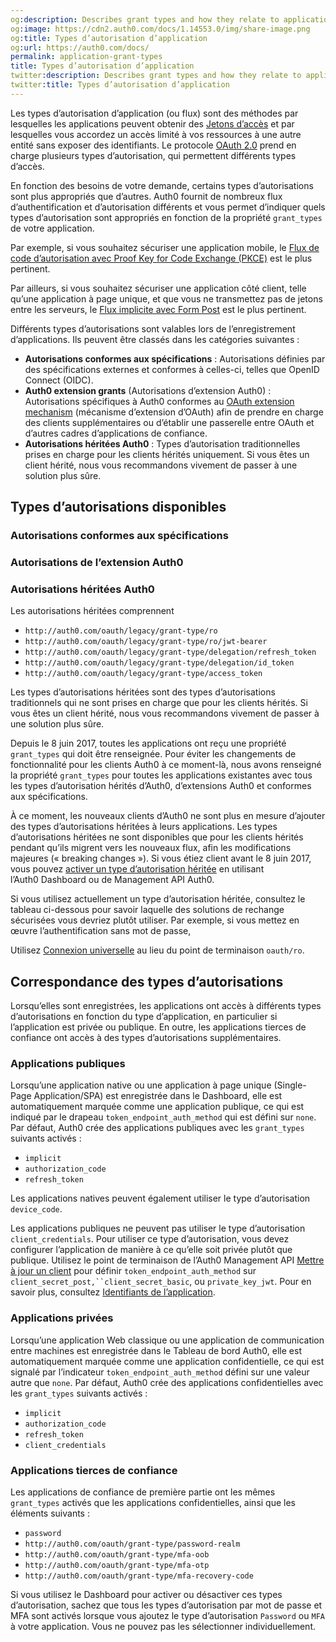 ```yaml
---
og:description: Describes grant types and how they relate to applications.
og:image: https://cdn2.auth0.com/docs/1.14553.0/img/share-image.png
og:title: Types d’autorisation d’application
og:url: https://auth0.com/docs/
permalink: application-grant-types
title: Types d’autorisation d’application
twitter:description: Describes grant types and how they relate to applications.
twitter:title: Types d’autorisation d’application
---
```


Les types d’autorisation d’application (ou flux) sont des méthodes par lesquelles les applications peuvent obtenir des [Jetons d’accès](/security/tokens/access-tokens) et par lesquelles vous accordez un accès limité à vos ressources à une autre entité sans exposer des identifiants. Le protocole [OAuth 2.0](/login/flows/which-oauth-2-0-flow-should-i-use) prend en charge plusieurs types d’autorisation, qui permettent différents types d’accès.

En fonction des besoins de votre demande, certains types d’autorisations sont plus appropriés que d’autres. Auth0 fournit de nombreux flux d’authentification et d’autorisation différents et vous permet d’indiquer quels types d’autorisation sont appropriés en fonction de la propriété `grant_types` de votre application.

Par exemple, si vous souhaitez sécuriser une application mobile, le [Flux de code d’autorisation avec Proof Key for Code Exchange (PKCE)](/login/flows/authorization-code-flow-with-proof-key-for-code-exchange-pkce) est le plus pertinent.

Par ailleurs, si vous souhaitez sécuriser une application côté client, telle qu’une application à page unique, et que vous ne transmettez pas de jetons entre les serveurs, le [Flux implicite avec Form Post](/login/flows/implicit-flow-with-form-post) est le plus pertinent.

Différents types d’autorisations sont valables lors de l’enregistrement d’applications. Ils peuvent être classés dans les catégories suivantes :

* **Autorisations conformes aux spécifications** : Autorisations définies par des spécifications externes et conformes à celles-ci, telles que OpenID Connect (OIDC).
* **Auth0 extension grants** (Autorisations d’extension Auth0) : Autorisations spécifiques à Auth0 conformes au [OAuth extension mechanism](https://tools.ietf.org/html/rfc6749#section-4.5) (mécanisme d’extension d’OAuth) afin de prendre en charge des clients supplémentaires ou d’établir une passerelle entre OAuth et d’autres cadres d’applications de confiance.
* **Autorisations héritées Auth0** : Types d’autorisation traditionnelles prises en charge pour les clients hérités uniquement. Si vous êtes un client hérité, nous vous recommandons vivement de passer à une solution plus sûre.

## Types d’autorisations disponibles

### Autorisations conformes aux spécifications



### Autorisations de l’extension Auth0



### Autorisations héritées Auth0

Les autorisations héritées comprennent

* `http://auth0.com/oauth/legacy/grant-type/ro`
* `http://auth0.com/oauth/legacy/grant-type/ro/jwt-bearer`
* `http://auth0.com/oauth/legacy/grant-type/delegation/refresh_token`
* `http://auth0.com/oauth/legacy/grant-type/delegation/id_token`
* `http://auth0.com/oauth/legacy/grant-type/access_token`

Les types d’autorisations héritées sont des types d’autorisations traditionnels qui ne sont prises en charge que pour les clients hérités. Si vous êtes un client hérité, nous vous recommandons vivement de passer à une solution plus sûre.

Depuis le 8 juin 2017, toutes les applications ont reçu une propriété `grant_types` qui doit être renseignée. Pour éviter les changements de fonctionnalité pour les clients Auth0 à ce moment-là, nous avons renseigné la propriété `grant_types` pour toutes les applications existantes avec tous les types d’autorisation hérités d’Auth0, d’extensions Auth0 et conformes aux spécifications.

À ce moment, les nouveaux clients d’Auth0 ne sont plus en mesure d’ajouter des types d’autorisations héritées à leurs applications. Les types d’autorisations héritées ne sont disponibles que pour les clients hérités pendant qu’ils migrent vers les nouveaux flux, afin les modifications majeures (« breaking changes »). Si vous étiez client avant le 8 juin 2017, vous pouvez [activer un type d’autorisation héritée](/applications/update-grant-types) en utilisant l’Auth0 Dashboard ou de Management API Auth0.

Si vous utilisez actuellement un type d’autorisation héritée, consultez le tableau ci-dessous pour savoir laquelle des solutions de rechange sécurisées vous devriez plutôt utiliser. Par exemple, si vous mettez en œuvre l’authentification sans mot de passe,

Utilisez [Connexion universelle](/login/universal-login) au lieu du point de terminaison `oauth/ro`.

## Correspondance des types d’autorisations

Lorsqu’elles sont enregistrées, les applications ont accès à différents types d’autorisations en fonction du type d’application, en particulier si l’application est privée ou publique. En outre, les applications tierces de confiance ont accès à des types d’autorisations supplémentaires.

### Applications publiques

Lorsqu’une application native ou une application à page unique (Single-Page Application/SPA) est enregistrée dans le Dashboard, elle est automatiquement marquée comme une application publique, ce qui est indiqué par le drapeau `token_endpoint_auth_method` qui est défini sur `none`. Par défaut, Auth0 crée des applications publiques avec les `grant_types` suivants activés :

* `implicit`
* `authorization_code`
* `refresh_token`

Les applications natives peuvent également utiliser le type d’autorisation `device_code`.

Les applications publiques ne peuvent pas utiliser le type d’autorisation `client_credentials`. Pour utiliser ce type d’autorisation, vous devez configurer l’application de manière à ce qu’elle soit privée plutôt que publique. Utilisez le point de terminaison de l’Auth0 Management API [Mettre à jour un client](https://auth0.com/docs/api/management/v2#!/Clients/patch_clients_by_id) pour définir `token_endpoint_auth_method` sur `client_secret_post,``client_secret_basic`, ou `private_key_jwt`. Pour en savoir plus, consultez [Identifiants de l’application](/application-credentials).

### Applications privées

Lorsqu’une application Web classique ou une application de communication entre machines est enregistrée dans le Tableau de bord Auth0, elle est automatiquement marquée comme une application confidentielle, ce qui est signalé par l’indicateur `token_endpoint_auth_method` défini sur une valeur autre que `none`. Par défaut, Auth0 crée des applications confidentielles avec les `grant_types` suivants activés :

* `implicit`
* `authorization_code`
* `refresh_token`
* `client_credentials`

### Applications tierces de confiance

Les applications de confiance de première partie ont les mêmes `grant_types` activés que les applications confidentielles, ainsi que les éléments suivants :

* `password`
* `http://auth0.com/oauth/grant-type/password-realm`
* `http://auth0.com/oauth/grant-type/mfa-oob`
* `http://auth0.com/oauth/grant-type/mfa-otp`
* `http://auth0.com/oauth/grant-type/mfa-recovery-code`

Si vous utilisez le Dashboard pour activer ou désactiver ces types d’autorisation, sachez que tous les types d’autorisation par mot de passe et MFA sont activés lorsque vous ajoutez le type d’autorisation `Password` ou `MFA` à votre application. Vous ne pouvez pas les sélectionner individuellement.
